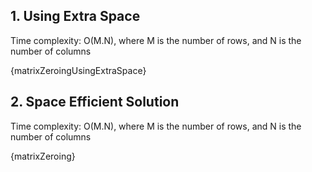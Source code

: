 

## 1. Using Extra Space

Time complexity: O(M.N), where M is the number of rows, and N is the number of columns

<MDXCodeBlock>{matrixZeroingUsingExtraSpace}</MDXCodeBlock>

## 2. Space Efficient Solution

Time complexity: O(M.N), where M is the number of rows, and N is the number of columns

<MDXCodeBlock>{matrixZeroing}</MDXCodeBlock>
